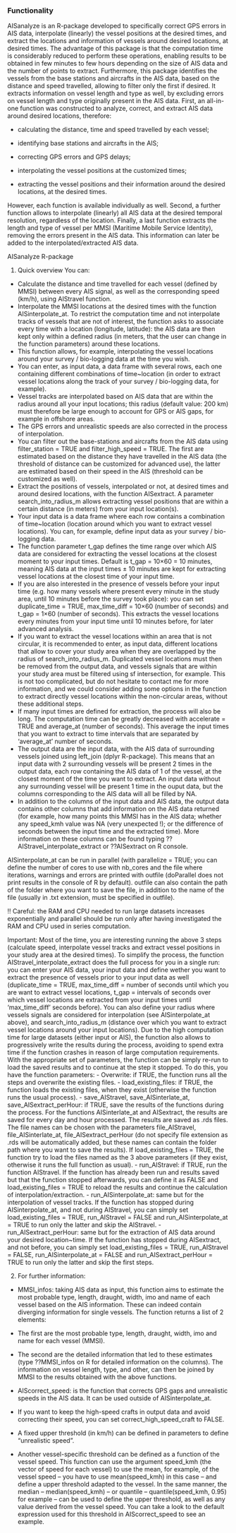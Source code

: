 ### Functionality

AISanalyze is an R-package developed to specifically correct GPS errors in AIS data, interpolate (linearly) the vessel positions at the desired times, and extract the locations and information of vessels around desired locations, at desired times. The advantage of this package is that the computation time is considerably reduced to perform these operations, enabling results to be obtained in few minutes to few hours depending on the size of AIS data and the number of points to extract. Furthermore, this package identifies the vessels from the base stations and aircrafts in the AIS data, based on the distance and speed travelled, allowing to filter only the first if desired. It extracts information on vessel length and type as well, by excluding errors on vessel length and type originally present in the AIS data. First, an all-in-one function was constructed to analyze, correct, and extract AIS data around desired locations, therefore:

- calculating the distance, time and speed travelled by each vessel;

- identifying base stations and aircrafts in the AIS;

- correcting GPS errors and GPS delays;

- interpolating the vessel positions at the customized times;

- extracting the vessel positions and their information around the desired locations, at the desired times.

However, each function is available individually as well. Second, a further function allows to interpolate (linearly) all AIS data at the desired temporal resolution, regardless of the location. Finally, a last function extracts the length and type of vessel per MMSI (Maritime Mobile Service Identity), removing the errors present in the AIS data. This information can later be added to the interpolated/extracted AIS data.

AISanalyze R-package

1.	Quick overview
You can:
-	Calculate the distance and time travelled for each vessel (defined by MMSI) between every AIS signal, as well as the corresponding speed (km/h), using AIStravel function.
-	Interpolate the MMSI locations at the desired times with the function AISinterpolate_at. To restrict the computation time and not interpolate tracks of vessels that are not of interest, the function asks to associate every time with a location (longitude, latitude): the AIS data are then kept only within a defined radius (in meters, that the user can change in the function parameters) around these locations. 
  -	This function allows, for example, interpolating the vessel locations around your survey / bio-logging data at the time you wish. 
  -	You can enter, as input data, a data frame with several rows, each one containing different combinations of time~location (in order to extract vessel locations along the track of your survey / bio-logging data, for example). 
  -	Vessel tracks are interpolated based on AIS data that are within the radius around all your input locations; this radius (default value: 200 km) must therefore be large enough to account for GPS or AIS gaps, for example in offshore areas. 
  -	The GPS errors and unrealistic speeds are also corrected in the process of interpolation.
  -	You can filter out the base-stations and aircrafts from the AIS data using filter_station = TRUE and filter_high_speed = TRUE. The first are estimated based on the distance they have travelled in the AIS data (the threshold of distance can be customized for advanced use), the latter are estimated based on their speed in the AIS (threshold can be customized as well).
-	Extract the positions of vessels, interpolated or not, at desired times and around desired locations, with the function AISextract. A parameter search_into_radius_m allows extracting vessel positions that are within a certain distance (in meters) from your input location(s). 
  -	Your input data is a data frame where each row contains a combination of time~location (location around which you want to extract vessel locations). You can, for example, define input data as your survey / bio-logging data.
  -	The function parameter t_gap defines the time range over which AIS data are considered for extracting the vessel locations at the closest moment to your input times. Default is t_gap = 10×60 = 10 minutes, meaning AIS data at the input times ± 10 minutes are kept for extracting vessel locations at the closest time of your input time.
  -	If you are also interested in the presence of vessels before your input time (e.g. how many vessels where present every minute in the study area, until 10 minutes before the survey took place): you can set duplicate_time = TRUE, max_time_diff = 10×60 (number of seconds) and t_gap = 1×60 (number of seconds). This extracts the vessel locations every minutes from your input time until 10 minutes before, for later advanced analysis.
  -	If you want to extract the vessel locations within an area that is not circular, it is recommended to enter, as input data, different locations that allow to cover your study area when they are overlapped by the radius of search_into_radius_m. Duplicated vessel locations must then be removed from the output data, and vessels signals that are within your study area must be filtered using sf intersection, for example. This is not too complicated, but do not hesitate to contact me for more information, and we could consider adding some options in the function to extract directly vessel locations within the non-circular areas, without these additional steps.
  -	If many input times are defined for extraction, the process will also be long. The computation time can be greatly decreased with accelerate = TRUE and average_at (number of seconds). This average the input times that you want to extract to time intervals that are separated by ‘average_at’ number of seconds.
  -	The output data are the input data, with the AIS data of surrounding vessels joined using left_join (dplyr R-package). This means that an input data with 2 surrounding vessels will be present 2 times in the output data, each row containing the AIS data of 1 of the vessel, at the closest moment of the time you want to extract. An input data without any surrounding vessel will be present 1 time in the ouput data, but the columns corresponding to the AIS data will all be filled by NA. 
  -	In addition to the columns of the input data and AIS data, the output data contains other columns that add information on the AIS data returned (for example, how many points this MMSI has in the AIS data; whether any speed_kmh value was NA (very unexpected !); or the difference of seconds between the input time and the extracted time). More information on these columns can be found typing ??AIStravel_interpolate_extract or ??AISextract on R console.

AISinterpolate_at can be run in parallel (with parallelize = TRUE; you can define the number of cores to use with nb_cores and the file where iterations, warnings and errors are printed with outfile (doParallel does not print results in the console of R by default). outfile can also contain the path of the folder where you want to save the file, in addition to the name of the file (usually in .txt extension, must be specified in outfile). 

!! Careful: the RAM and CPU needed to run large datasets increases exponentially and parallel should be run only after having investigated the RAM and CPU used in series computation.

Important: Most of the time, you are interesting running the above 3 steps (calculate speed, interpolate vessel tracks and extract vessel positions in your study area at the desired times). To simplify the process, the function AIStravel_interpolate_extract does the full process for you in a single run: you can enter your AIS data, your input data and define wether you want to extract the presence of vessels prior to your input data as well (duplicate_time = TRUE, max_time_diff = number of seconds until which you are want to extract vessel locations, t_gap = intervals of seconds over which vessel locations are extracted from your input times until ‘max_time_diff’ seconds before). You can also define your radius where vessels signals are considered for interpolation (see AISinterpolate_at above), and search_into_radius_m (distance over which you want to extract vessel locations around your input locations). Due to the high computation time for large datasets (either input or AIS), the function also allows to progressively write the results during the process, avoiding to spend extra time if the function crashes in reason of large computation requirements. With the appropriate set of parameters, the function can be simply re-run to load the saved results and to continue at the step it stopped. To do this, you have the function parameters:
-	Overwrite: if TRUE, the function runs all the steps and overwrite the existing files.
-	load_existing_files: if TRUE, the function loads the existing files, when they exist (otherwise the function runs the usual process).
-	save_AIStravel, save_AISinterlate_at, save_AISextract_perHour: if TRUE, save the results of the functions during the process. For the functions AISinterlate_at and AISextract, the results are saved for every day and hour processed. The results are saved as .rds files. The file names can be chosen with the parameters file_AIStravel, file_AISinterlate_at, file_AISextract_perHour (do not specify file extension as .rds will be automatically added, but these names can contain the folder path where you want to save the results). If load_existing_files = TRUE, the function try to load the files named as the 3 above parameters (if they exist, otherwise it runs the full function as usual). 
-	run_AIStravel: if TRUE, run the function AIStravel. If the function has already been run and results saved but that the function stopped afterwards, you can define it as FALSE and load_existing_files = TRUE to reload the results and continue the calculation of interpolation/extraction.
-	run_AISinterpolate_at: same but for the interpolation of vessel tracks. If the function has stopped during AISinterpolate_at, and not during AIStravel, you can simply set load_existing_files = TRUE, run_AIStravel = FALSE and run_AISinterpolate_at = TRUE to run only the latter and skip the AIStravel.
-	run_AISextract_perHour: same but for the extraction of AIS data around your desired location~time. If the function has stopped during AISextract, and not before, you can simply set load_existing_files = TRUE, run_AIStravel = FALSE, run_AISinterpolate_at = FALSE and run_AISextract_perHour = TRUE to run only the latter and skip the first steps.


2.	For further information:
-	MMSI_infos: taking AIS data as input, this function aims to estimate the most probable type, length, draught, width, imo and name of each vessel based on the AIS information. These can indeed contain diverging information for single vessels. The function returns a list of 2 elements:
  -	The first are the most probable type, length, draught, width, imo and name for each vessel (MMSI).
  -	The second are the detailed information that led to these estimates (type ??MMSI_infos on R for detailed information on the columns).
The information on vessel length, type, and other, can then be joined by MMSI to the results obtained with the above functions.

-	AIScorrect_speed: is the function that corrects GPS gaps and unrealistic speeds in the AIS data. It can be used outside of AISinterpolate_at.
  -	If you want to keep the high-speed crafts in output data and avoid correcting their speed, you can set correct_high_speed_craft to FALSE.
  -	A fixed upper threshold (in km/h) can be defined in parameters to define “unrealistic speed”.
  -	Another vessel-specific threshold can be defined as a function of the vessel speed. This function can use the argument speed_kmh (the vector of speed for each vessel) to use the mean, for example, of the vessel speed – you have to use mean(speed_kmh) in this case – and define a upper threshold adapted to the vessel. In the same manner, the median – median(speed_kmh) – or quantile – quantile(speed_kmh, 0.95) for example – can be used to define the upper threshold, as well as any value derived from the vessel speed. You can take a look to the default expression used for this threshold in AIScorrect_speed to see an example.

